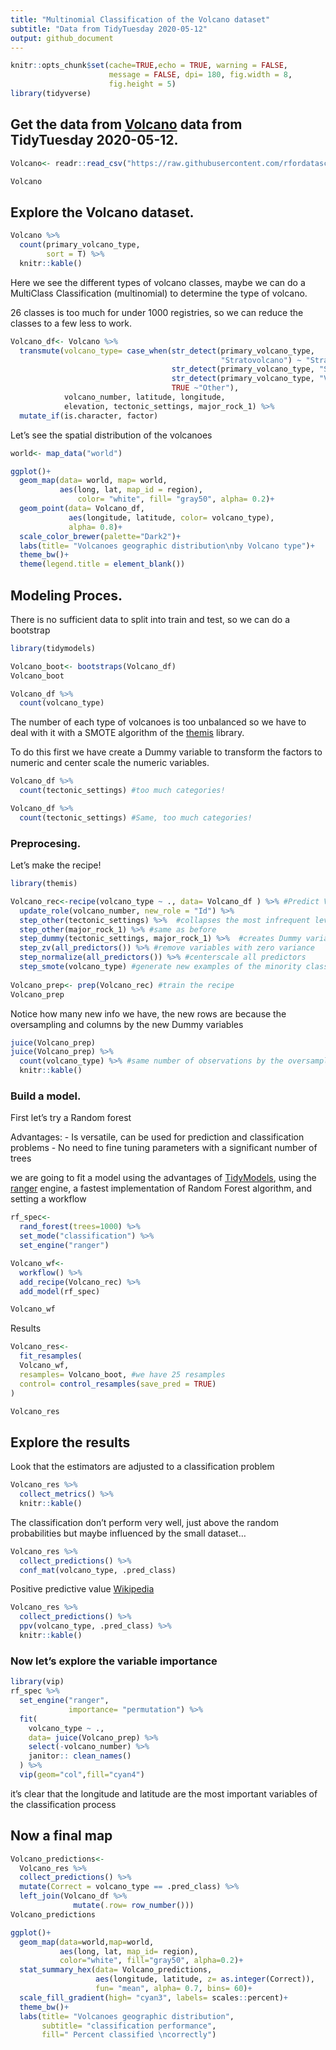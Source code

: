 ```yaml
---
title: "Multinomial Classification of the Volcano dataset"
subtitle: "Data from TidyTuesday 2020-05-12"
output: github_document
---
```



```r
knitr::opts_chunk$set(cache=TRUE,echo = TRUE, warning = FALSE,
                      message = FALSE, dpi= 180, fig.width = 8,
                      fig.height = 5)
library(tidyverse)
```

## Get the data from [Volcano](https://github.com/rfordatascience/tidytuesday/tree/master/data/2020/2020-05-12) data from TidyTuesday 2020-05-12.
```r
Volcano<- readr::read_csv("https://raw.githubusercontent.com/rfordatascience/tidytuesday/master/data/2020/2020-05-12/volcano.csv")

Volcano
```

## Explore the Volcano dataset.
```r
Volcano %>% 
  count(primary_volcano_type, 
        sort = T) %>% 
  knitr::kable()
```

Here we see the different types of volcano classes, maybe we can do a MultiClass Classification (multinomial) to determine the type of volcano.

26 classes is too much for under 1000 registries, so we can reduce the classes to a few less to work.


```r
Volcano_df<- Volcano %>% 
  transmute(volcano_type= case_when(str_detect(primary_volcano_type,
                                               "Stratovolcano") ~ "Stratovolcano  ",
                                    str_detect(primary_volcano_type, "Shield") ~ "Shield",
                                    str_detect(primary_volcano_type, "Volcanic field") ~ "Volcanic field", 
                                    TRUE ~"Other"),
            volcano_number, latitude, longitude, 
            elevation, tectonic_settings, major_rock_1) %>% 
  mutate_if(is.character, factor)
```

Let's see the spatial distribution of the volcanoes 
```r
world<- map_data("world")

ggplot()+
  geom_map(data= world, map= world,
           aes(long, lat, map_id = region), 
               color= "white", fill= "gray50", alpha= 0.2)+
  geom_point(data= Volcano_df,
             aes(longitude, latitude, color= volcano_type), 
             alpha= 0.8)+ 
  scale_color_brewer(palette="Dark2")+
  labs(title= "Volcanoes geographic distribution\nby Volcano type")+
  theme_bw()+
  theme(legend.title = element_blank())
```

## Modeling Proces.
There is no sufficient data to split into train and test, so we can do a bootstrap

```r
library(tidymodels)

Volcano_boot<- bootstraps(Volcano_df)
Volcano_boot
```

```r
Volcano_df %>% 
  count(volcano_type)
```

The number of each type of volcanoes is too unbalanced so we have to deal with it with a SMOTE algorithm of the [themis](https://github.com/tidymodels/themis) library.

To do this first we have create a Dummy variable to transform the factors to numeric and center scale the numeric variables. 
```r
Volcano_df %>% 
  count(tectonic_settings) #too much categories!

Volcano_df %>% 
  count(tectonic_settings) #Same, too much categories!
```

### Preprocesing.
Let's make the recipe!
```r
library(themis)

Volcano_rec<-recipe(volcano_type ~ ., data= Volcano_df ) %>% #Predict Volcano type with everything else
  update_role(volcano_number, new_role = "Id") %>% 
  step_other(tectonic_settings) %>%  #collapses the most infrequent levels to "Other"
  step_other(major_rock_1) %>% #same as before
  step_dummy(tectonic_settings, major_rock_1) %>%  #creates Dummy variables
  step_zv(all_predictors()) %>% #remove variables with zero variance
  step_normalize(all_predictors()) %>% #centerscale all predictors
  step_smote(volcano_type) #generate new examples of the minority class using nearest neighbors of these cases
  
Volcano_prep<- prep(Volcano_rec) #train the recipe
Volcano_prep
```
Notice how many new info we have, the new rows are because the oversampling and columns by the new Dummy variables
```r

juice(Volcano_prep)
juice(Volcano_prep) %>% 
  count(volcano_type) %>% #same number of observations by the oversampling of step_ smote()
  knitr::kable()
```

### Build a model.
First let's try a Random forest

Advantages:
- Is versatile, can be used for prediction and classification problems 
- No need to fine tuning parameters with a significant number of trees

we are going to fit a model using the advantages of [TidyModels](https://www.tidymodels.org/), using the [ranger](https://rdrr.io/cran/ranger/man/ranger.html) engine, a fastest implementation of Random Forest algorithm, and setting a workflow 

```r
rf_spec<-
  rand_forest(trees=1000) %>%
  set_mode("classification") %>% 
  set_engine("ranger")

Volcano_wf<- 
  workflow() %>% 
  add_recipe(Volcano_rec) %>% 
  add_model(rf_spec)

Volcano_wf
```

Results
```r
Volcano_res<-
  fit_resamples(
  Volcano_wf,
  resamples= Volcano_boot, #we have 25 resamples 
  control= control_resamples(save_pred = TRUE)
)

Volcano_res
```

## Explore the results
Look that the estimators are adjusted to a classification problem 
```r
Volcano_res %>% 
  collect_metrics() %>% 
  knitr::kable()

```
The classification don't perform very well, just above the random probabilities but maybe influenced by the small dataset...

```r
Volcano_res %>% 
  collect_predictions() %>% 
  conf_mat(volcano_type, .pred_class)
```

Positive predictive value [Wikipedia](https://en.wikipedia.org/wiki/Positive_and_negative_predictive_values)
```r
Volcano_res %>% 
  collect_predictions() %>% 
  ppv(volcano_type, .pred_class) %>% 
  knitr::kable()

```

### Now let's explore the variable importance 

```r
library(vip)
rf_spec %>% 
  set_engine("ranger", 
             importance= "permutation") %>% 
  fit(
    volcano_type ~ ., 
    data= juice(Volcano_prep) %>%
    select(-volcano_number) %>% 
    janitor:: clean_names() 
  ) %>% 
  vip(geom="col",fill="cyan4")

```
it's clear that the longitude and latitude are the most important variables of the classification process 


## Now a final map

```r
Volcano_predictions<- 
  Volcano_res %>% 
  collect_predictions() %>% 
  mutate(Correct = volcano_type == .pred_class) %>% 
  left_join(Volcano_df %>% 
              mutate(.row= row_number()))
Volcano_predictions
```

```r
ggplot()+
  geom_map(data=world,map=world,
           aes(long, lat, map_id= region),
           color="white", fill="gray50", alpha=0.2)+
  stat_summary_hex(data= Volcano_predictions, 
                   aes(longitude, latitude, z= as.integer(Correct)),
                   fun= "mean", alpha= 0.7, bins= 60)+
  scale_fill_gradient(high= "cyan3", labels= scales::percent)+
  theme_bw()+
  labs(title= "Volcanoes geographic distribution",
       subtitle= "classification performance",
       fill=" Percent classified \ncorrectly")
```

